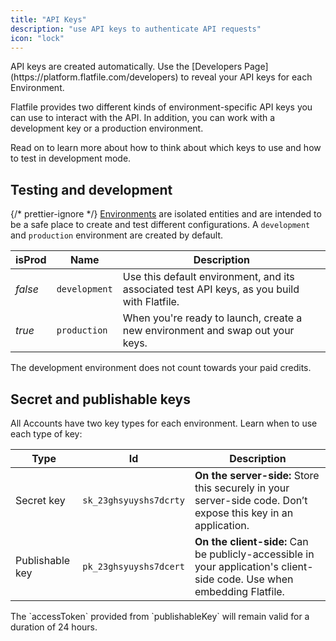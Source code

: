```yaml
---
title: "API Keys"
description: "use API keys to authenticate API requests"
icon: "lock"
---
```


<Snippet file="shared/dxpbanner.mdx" />

<Info>
  API keys are created automatically. Use the [Developers
  Page](https://platform.flatfile.com/developers) to reveal your API keys for
  each Environment.
</Info>

Flatfile provides two different kinds of environment-specific API keys you can
use to interact with the API. In addition, you can work with a development key
or a production environment.

Read on to learn more about how to think about which keys to use and how to test
in development mode.

## Testing and development

{/* prettier-ignore */}
<Tooltip tip="Learn more about Environments">[Environments](../../learning-center/architecture/environment.mdx)</Tooltip> are isolated entities and are intended to be a safe place to create and
test different configurations. A `development` and `production` environment are created
by default.

| isProd  | Name          | Description                                                                                 |
| ------- | ------------- | ------------------------------------------------------------------------------------------- |
| _false_ | `development` | Use this default environment, and its associated test API keys, as you build with Flatfile. |
| _true_  | `production`  | When you're ready to launch, create a new environment and swap out your keys.               |

<Note>
  The development environment does not count towards your paid credits.
</Note>

## Secret and publishable keys

All Accounts have two key types for each environment. Learn when to use each
type of key:

| Type            | Id                     | Description                                                                                                             |
| --------------- | ---------------------- | ----------------------------------------------------------------------------------------------------------------------- |
| Secret key      | `sk_23ghsyuyshs7dcrty` | **On the server-side:** Store this securely in your server-side code. Don’t expose this key in an application.          |
| Publishable key | `pk_23ghsyuyshs7dcert` | **On the client-side:** Can be publicly-accessible in your application's client-side code. Use when embedding Flatfile. |

<Note>
  The `accessToken` provided from `publishableKey` will remain valid for a
  duration of 24 hours.
</Note>

